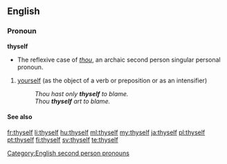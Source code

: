 ==English==
===Pronoun===
'''thyself'''

* The reflexive case of ''[[thou]]'', an archaic second person singular personal pronoun.

# {{archaic|_|or|_|literary|informal}} [[yourself]] (as the object of a verb or preposition or as an intensifier)
#: ''Thou hast only '''thyself''' to blame.''
#: ''Thou '''thyself''' art to blame.''

====See also====
{{English personal pronouns}}

[[Category:English second person pronouns]]

[[fr:thyself]]
[[li:thyself]]
[[hu:thyself]]
[[ml:thyself]]
[[my:thyself]]
[[ja:thyself]]
[[pl:thyself]]
[[pt:thyself]]
[[fi:thyself]]
[[sv:thyself]]
[[te:thyself]]